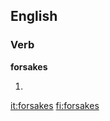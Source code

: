 ==English==

===Verb===
'''forsakes'''

# {{third-person singular of|[[forsake]]}}

[[it:forsakes]]
[[fi:forsakes]]